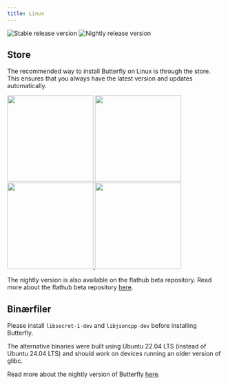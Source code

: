 ```yaml
---
title: Linux
---
```


![Stable release version](https://img.shields.io/badge/dynamic/yaml?color=c4840d&label=Stable&query=%24.version&url=https%3A%2F%2Fraw.githubusercontent.com%2FLinwoodDev%2Fbutterfly%2Fstable%2Fapp%2Fpubspec.yaml&style=for-the-badge)
![Nightly release version](https://img.shields.io/badge/dynamic/yaml?color=f7d28c&label=Nightly&query=%24.version&url=https%3A%2F%2Fraw.githubusercontent.com%2FLinwoodDev%2Fbutterfly%2Fnightly%2Fapp%2Fpubspec.yaml&style=for-the-badge)


## Store

The recommended way to install Butterfly on Linux is through the store. This ensures that you always have the latest version and updates automatically.

<div class="dark:sl-hidden">
<div class="row">
<a href="https://flathub.org/apps/dev.linwood.butterfly">
	<img src={FlathubLight.src} width="200"/>
</a>
<a href="https://snapcraft.io/butterfly">
	<img src={SnapLight.src} width="200"/>
</a>
</div>
</div>
<div class="light:sl-hidden">
<div class="row">
<a href="https://flathub.org/apps/dev.linwood.butterfly">
	<img src={FlathubDark.src} width="200"/>
</a>
<a href="https://snapcraft.io/butterfly">
	<img src={SnapDark.src} width="200"/>
</a>
</div>
</div>

The nightly version is also available on the flathub beta repository. Read more about the flathub beta repository [here](https://discourse.flathub.org/t/how-to-use-flathub-beta/2111).

## Binærfiler

Please install `libsecret-1-dev` and `libjsoncpp-dev` before installing Butterfly.

The alternative binaries were built using Ubuntu 22.04 LTS (instead of Ubuntu 24.04 LTS) and should work on devices running an older version of glibc.

<Tabs>
<TabItem label="Stable">
  <CardGrid>
    <DownloadButton href="https://github.com/LinwoodDev/butterfly/releases/download/stable/linwood-butterfly-linux-x86_64.tar.gz" title="Portable (x86_64)"/>
    <DownloadButton href="https://github.com/LinwoodDev/butterfly/releases/download/stable/linwood-butterfly-linux-x86_64.deb" title="DEB (x86_64)"/>
    <DownloadButton href="https://github.com/LinwoodDev/butterfly/releases/download/stable/linwood-butterfly-linux-x86_64.rpm" title="RPM (x86_64)"/>
    <DownloadButton href="https://github.com/LinwoodDev/butterfly/releases/download/stable/linwood-butterfly-linux-x86_64.AppImage" title="AppImage (x86_64)"/>
    <DownloadButton href="https://github.com/LinwoodDev/butterfly/releases/download/stable/linwood-butterfly-linux-arm64.tar.gz" title="Portable (ARM64)"/>
    <DownloadButton href="https://github.com/LinwoodDev/butterfly/releases/download/stable/linwood-butterfly-linux-arm64.deb" title="DEB (ARM64)"/>
    <DownloadButton href="https://github.com/LinwoodDev/butterfly/releases/download/stable/linwood-butterfly-linux-arm64.rpm" title="RPM (ARM64)"/>
  </CardGrid>
</TabItem>
<TabItem label="Stable (Alternative)">
  <CardGrid>
    <DownloadButton href="https://github.com/LinwoodDev/butterfly/releases/download/stable/linwood-butterfly-linux-alternative-x86_64.tar.gz" title="Portable (x86_64)"/>
    <DownloadButton href="https://github.com/LinwoodDev/butterfly/releases/download/stable/linwood-butterfly-linux-alternative-x86_64.deb" title="DEB (x86_64)"/>
    <DownloadButton href="https://github.com/LinwoodDev/butterfly/releases/download/stable/linwood-butterfly-linux-alternative-x86_64.rpm" title="RPM (x86_64)"/>
    <DownloadButton href="https://github.com/LinwoodDev/butterfly/releases/download/stable/linwood-butterfly-linux-alternative-x86_64.AppImage" title="AppImage (x86_64)"/>
    <DownloadButton href="https://github.com/LinwoodDev/butterfly/releases/download/stable/linwood-butterfly-linux-alternative-arm64.tar.gz" title="Portable (ARM64)"/>
    <DownloadButton href="https://github.com/LinwoodDev/butterfly/releases/download/stable/linwood-butterfly-linux-alternative-arm64.deb" title="DEB (ARM64)"/>
    <DownloadButton href="https://github.com/LinwoodDev/butterfly/releases/download/stable/linwood-butterfly-linux-alternative-arm64.rpm" title="RPM (ARM64)"/>
  </CardGrid>
</TabItem>
<TabItem label="Nightly">
  <CardGrid>
    <DownloadButton href="https://github.com/LinwoodDev/butterfly/releases/download/nightly/linwood-butterfly-linux-x86_64.tar.gz" title="Portable (x86_64)"/>
    <DownloadButton href="https://github.com/LinwoodDev/butterfly/releases/download/nightly/linwood-butterfly-linux-x86_64.deb" title="DEB (x86_64)"/>
    <DownloadButton href="https://github.com/LinwoodDev/butterfly/releases/download/nightly/linwood-butterfly-linux-x86_64.rpm" title="RPM (x86_64)"/>
    <DownloadButton href="https://github.com/LinwoodDev/butterfly/releases/download/nightly/linwood-butterfly-linux-x86_64.AppImage" title="AppImage (x86_64)"/>
    <DownloadButton href="https://github.com/LinwoodDev/butterfly/releases/download/nightly/linwood-butterfly-linux-arm64.tar.gz" title="Portable (ARM64)"/>
    <DownloadButton href="https://github.com/LinwoodDev/butterfly/releases/download/nightly/linwood-butterfly-linux-arm64.deb" title="DEB (ARM64)"/>
    <DownloadButton href="https://github.com/LinwoodDev/butterfly/releases/download/nightly/linwood-butterfly-linux-arm64.rpm" title="RPM (ARM64)"/>
  </CardGrid>
</TabItem>
</Tabs>

Read more about the nightly version of Butterfly [here](/community/nightly).
